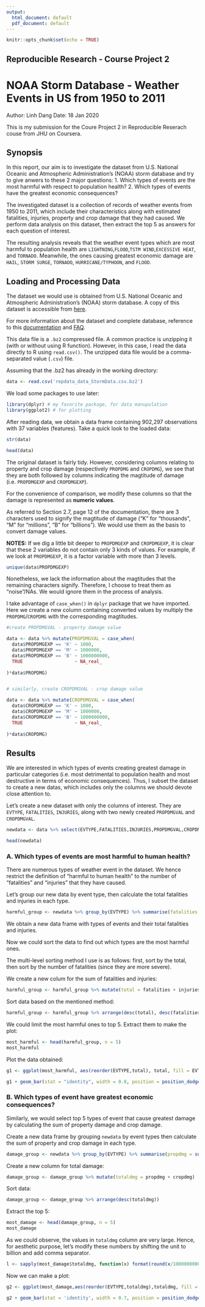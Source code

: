 ---
output:
  html_document: default
  pdf_document: default
---

```{r setup, include=FALSE}
knitr::opts_chunk$set(echo = TRUE)
```

## Reproducible Research  - Course Project 2
# NOAA Storm Database - Weather Events in US from 1950 to 2011
Author: Linh Dang
Date: 18 Jan 2020

This is my submission for the Coure Project 2 in Reproducible Reserach couse from JHU on Coursera. 

## Synopsis
In this report, our aim is to investigate the dataset from U.S. National Oceanic and Atmospheric Administration's (NOAA) storm database and try to give anwers to these 2 major questions:
1. Which types of events are the most harmful with respect to population health?
2. Which types of events have the greatest economic consequences?

The investigated dataset is a collection of records of weather events from 1950 to 2011, which include their characteristics along with estimated fatalities, injuries, property and crop damage that they had caused. We perform data analysis on this dataset, then extract the top 5 as answers for each question of interest. 

The resulting analysis reveals that the weather event types which are most harmful to population health are `LIGHTNING`,`FLOOD`,`TSTM WIND`,`EXCESSIVE HEAT`, and `TORNADO`. Meanwhile, the ones causing greatest economic damage are `HAIL`, `STORM SURGE`, `TORNADO`, `HURRICANE/TYPHOON`, and `FLOOD`. 


## Loading and Processing Data

The dataset we would use is obtained from  U.S. National Oceanic and Atmospheric Administration's (NOAA) storm database. A copy of this dataset is accessible from [here](https://d396qusza40orc.cloudfront.net/repdata%2Fdata%2FStormData.csv.bz2).

For more information about the dataset and complete database, reference to this [documentation](https://d396qusza40orc.cloudfront.net/repdata%2Fpeer2_doc%2Fpd01016005curr.pdf) and [FAQ](https://d396qusza40orc.cloudfront.net/repdata%2Fpeer2_doc%2FNCDC%20Storm%20Events-FAQ%20Page.pdf).

This data file is a `.bz2` compressed file. A common practice is unzipping it (with or without using R function). However, in this case, I read the data directly to R using `read.csv()`. The unzipped data file would be a comma-separated value (`.csv`) file. 


Assuming that the .bz2 has already in the working directory:


```{r read_data}
data <- read.csv('repdata_data_StormData.csv.bz2')
```

We load some packages to use later: 

```{r load_libraries, message = FALSE, warning = FALSE}
library(dplyr) # my favorite package, for data manupulation 
library(ggplot2) # for plotting
```


After reading data, we obtain a data frame containing 902,297 observations with 37 variables (features). 
Take a quick look to the loaded data: 
```{r}
str(data)
```

```{r}
head(data)
```

The original dataset is fairly tidy. However, considering columns relating to property and crop damage (respectively `PROPDMG` and `CROPDMG`), we see that they are both followed by columns indicating the magtitude of damage (i.e. `PROPDMGEXP` and `CROPDMGEXP`).

For the convenience of comparison, we modify these columns so that the damage is represented as **numeric values**. 

As referred to Section 2.7, page 12 of the documentation, there are 3 characters used to signify the magtitude of damage ("K" for "thousands", "M" for "millions", "B" for "billions"). We would use them as the basis to convert damage values.

**NOTES:** If we dig a little bit deeper to `PROPDMGEXP` and `CROPDMGEXP`, it is clear that these 2 variables do not contain only 3 kinds of values. For example, if we look at `PROPDMGEXP`, it is a factor variable with more than 3 levels.


```{r}
unique(data$PROPDMGEXP)
```


Nonetheless, we lack the information about the magtitudes that the remaining characters signify. Therefore, I choose to treat them as "noise"/NAs. We would ignore them in the process of analysis. 

I take advantage of `case_when()` in `dplyr` package that we have imported. Here we create a new column containing  converted values by multiply the `PROPDMG`/`CROPDMG` with the corresponding magtitudes.

```{r create_val_cols}

#create PROPDMGVAL - property damage value 

data <- data %>% mutate(PROPDMGVAL = case_when(
  data$PROPDMGEXP == 'K' ~ 1000,
  data$PROPDMGEXP == 'M' ~ 1000000,
  data$PROPDMGEXP == 'B' ~ 1000000000,
  TRUE                   ~ NA_real_
  
)*data$PROPDMG)


# similarly, create CROPDMGVAL - crop damage value

data <- data %>% mutate(CROPDMGVAL = case_when(
  data$CROPDMGEXP == 'K' ~ 1000,
  data$CROPDMGEXP == 'M' ~ 1000000,
  data$CROPDMGEXP == 'B' ~ 1000000000,
  TRUE                   ~ NA_real_
  
)*data$CROPDMG)

```


## Results 

We are interested in which types of events creating greatest damage in particular categories (i.e. most detrimental to population health and most destructive in terms of economic consequences). Thus, I subset the dataset to create a new datas, which includes only the columns we should devote close attention to. 

Let's create a new dataset with only the columns of interest. They are `EVTYPE`, `FATALITIES`, `INJURIES`, along with two newly created `PROPDMGVAL` and `CROPDMGVAL`.

```{r create_new_data}

newdata <- data %>% select(EVTYPE,FATALITIES,INJURIES,PROPDMGVAL,CROPDMGVAL)

head(newdata)
```

### A. Which types of events are most harmful to human health?

There are numerous types of weather event in the dataset. We hence restrict the definition of "harmful to human health" to the number of "fatalities" and "injuries" that they have caused. 

Let's group our new data by event type, then calculate the total fatalities and injuries in each type. 

```{r group_harmful}
harmful_group <- newdata %>% group_by(EVTYPE) %>% summarise(fatalities = sum(FATALITIES, na.rm = TRUE),injuries = sum(INJURIES, na.rm = TRUE))
```

We obtain a new data frame with types of events and their total fatalities and injuries. 

Now we could sort the data to find out which types are the most harmful ones.

The multi-level sorting method I use is as follows: first, sort by the total, then sort by the number of fatalities (since they are more severe). 

We create a new colum for the sum of fatalities and injuries: 

```{r}
harmful_group <- harmful_group %>% mutate(total = fatalities + injuries)
```

Sort data based on the mentioned method:

```{r harmful_sorting}
harmful_group <- harmful_group %>% arrange(desc(total), desc(fatalities))
```

We could limit the most harmful ones to top 5. Extract them to make the plot:

```{r top_harmful}

most_harmful <- head(harmful_group, n = 5)
most_harmful
```

Plot the data obtained:

```{r plot_1, fig.width= 8, fig.height=5, fig.fullwidth = TRUE, fig.cap= "Fig 1: Most Harmful Types"}

g1 <- ggplot(most_harmful, aes(reorder(EVTYPE,total), total, fill = EVTYPE))

g1 + geom_bar(stat = "identity", width = 0.8, position = position_dodge(width = 0.9)) + geom_text(aes(label = most_harmful$total), vjust = -0.5, size = 3.5) + ylim(0,100000) + labs(x = 'Event Type', y = 'Sum of Fatalities and Injuries', title = 'Top 5 Most Harmful Event Types to Population Health \n (1950 - 2011)') + theme(axis.text.x = element_text(size = 8.5), plot.title = element_text(hjust = 0.5))
```

### B. Which types of event have greatest economic consequences?

Similarly, we would select top 5 types of event that cause greatest damage by calculating the sum of property damage and crop damage. 

Create a new data frame by grouping `newdata` by event types then calculate the sum of property and crop damage in each type. 


```{r group_damage}
damage_group <- newdata %>% group_by(EVTYPE) %>% summarise(propdmg = sum(PROPDMGVAL, na.rm = TRUE), cropdmg = sum(CROPDMGVAL,na.rm = TRUE))
```

Create a new column for total damage:

```{r}
damage_group <- damage_group %>% mutate(totaldmg = propdmg + cropdmg)
```

Sort data:

```{r damage_sorting}
damage_group <- damage_group %>% arrange(desc(totaldmg))
```

Extract the top 5:

```{r top_damage}
most_damage <- head(damage_group, n = 5)
most_damage
```

As we could observe, the values in `totaldmg` column are very large. Hence, for aesthetic purpose, let's modify these numbers by shifting the unit to billion and add comma separator.

```{r}
l <- sapply(most_damage$totaldmg, function(x) format(round(x/1000000000,2), big.mark = ",", scientific = FALSE))
```

Now we can make a plot: 

```{r plot_2, fig.width= 8, fig.height= 5,fig.fullwidth = TRUE, fig.cap= "Fig 2: Types Causing Greatest Damage"}

g2 <- ggplot(most_damage,aes(reorder(EVTYPE,totaldmg),totaldmg, fill = EVTYPE))

g2 + geom_bar(stat = 'identity', width = 0.7, position = position_dodge(width = 0.7))+ geom_text(aes(label = l), vjust = -0.5, size = 3) + scale_y_continuous(labels = scales::unit_format(unit = "B", scale = 1e-9),limits = c(0,200000000000)) + labs(x = "Event Type", y = "Total Damage (billions)", title = "Top 5 Event Types With Greatest Economic Consequences \n (1950 - 2011)") + theme(axis.text.x = element_text(size = 8.5), plot.title = element_text(hjust = 0.5))
```